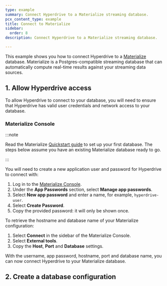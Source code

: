 ```yaml
---
type: example
summary: Connect Hyperdrive to a Materialize streaming database.
pcx_content_type: example
title: Connect to Materialize
sidebar:
  order: 8
description: Connect Hyperdrive to a Materialize streaming database.

---
```



This example shows you how to connect Hyperdrive to a [Materialize](https://materialize.com/) database. Materialize is a Postgres-compatible streaming database that can automatically compute real-time results against your streaming data sources.

## 1. Allow Hyperdrive access

To allow Hyperdrive to connect to your database, you will need to ensure that Hyperdrive has valid user credentials and network access to your database.

### Materialize Console

:::note


Read the Materialize [Quickstart guide](https://materialize.com/docs/get-started/quickstart/) to set up your first database. The steps below assume you have an existing Materialize database ready to go.


:::

You will need to create a new application user and password for Hyperdrive to connect with:

1. Log in to the [Materialize Console](https://console.materialize.com/).
2. Under the **App Passwords** section, select **Manage app passwords**.
3. Select **New app password** and enter a name, for example, `hyperdrive-user`.
4. Select **Create Password**.
5. Copy the provided password: it will only be shown once.

To retrieve the hostname and database name of your Materialize configuration:

1. Select **Connect** in the sidebar of the Materialize Console.
2. Select **External tools**.
3. Copy the **Host**, **Port** and **Database** settings.

With the username, app password, hostname, port and database name, you can now connect Hyperdrive to your Materialize database.

## 2. Create a database configuration

<Render file="create-hyperdrive-config" />
